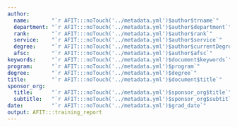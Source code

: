 ```yaml
---
author:
  name:       "`r AFIT:::noTouch('../metadata.yml')$author$trname`"
  department: "`r AFIT:::noTouch('../metadata.yml')$author$department`"
  rank:       "`r AFIT:::noTouch('../metadata.yml')$author$rank`"
  service:    "`r AFIT:::noTouch('../metadata.yml')$author$service`"
  degree:     "`r AFIT:::noTouch('../metadata.yml')$author$currentDegree`"
  afsc:       "`r AFIT:::noTouch('../metadata.yml')$author$afsc`"
keywords:     "`r AFIT:::noTouch('../metadata.yml')$document$keywords`"
program:      "`r AFIT:::noTouch('../metadata.yml')$program`"
degree:       "`r AFIT:::noTouch('../metadata.yml')$degree`"
title:        "`r AFIT:::noTouch('../metadata.yml')$document$title`"
sponsor_org:
  title:      "`r AFIT:::noTouch('../metadata.yml')$sponsor_org$title`"
  subtitle:   "`r AFIT:::noTouch('../metadata.yml')$sponsor_org$subtitle`"
date:         "`r AFIT:::noTouch('../metadata.yml')$grad_date`"
output: AFIT:::training_report
---
```

